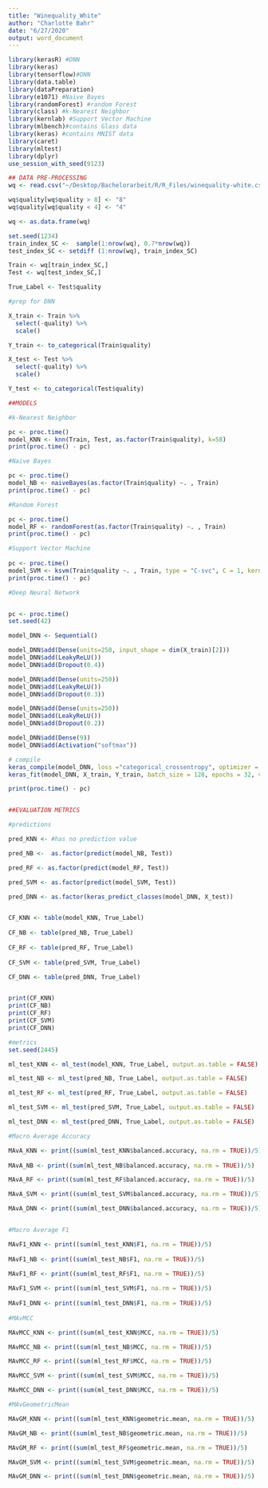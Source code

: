 ```yaml
---
title: "Winequality_White"
author: "Charlotte Bahr"
date: "6/27/2020"
output: word_document
---
```


```r
library(kerasR) #DNN
library(keras)
library(tensorflow)#DNN
library(data.table)
library(dataPreparation)
library(e1071) #Naive Bayes
library(randomForest) #random Forest
library(class) #k-Nearest Neighbor 
library(kernlab) #Support Vector Machine
library(mlbench)#contains Glass data
library(keras) #contains MNIST data
library(caret)
library(mltest)
library(dplyr)
use_session_with_seed(9123)

## DATA PRE-PROCESSING
wq <- read.csv("~/Desktop/Bachelorarbeit/R/R_Files/winequality-white.csv", sep=";")

wq$quality[wq$quality > 8] <- "8"
wq$quality[wq$quality < 4] <- "4"

wq <- as.data.frame(wq)

set.seed(1234)
train_index_SC <-  sample(1:nrow(wq), 0.7*nrow(wq))
test_index_SC <- setdiff (1:nrow(wq), train_index_SC)

Train <- wq[train_index_SC,]
Test <- wq[test_index_SC,]

True_Label <- Test$quality

#prep for DNN

X_train <- Train %>% 
  select(-quality) %>% 
  scale()

Y_train <- to_categorical(Train$quality)

X_test <- Test %>% 
  select(-quality) %>% 
  scale()

Y_test <- to_categorical(Test$quality)

##MODELS 

#k-Nearest Neighbor

pc <- proc.time()
model_KNN <- knn(Train, Test, as.factor(Train$quality), k=58)
print(proc.time() - pc)

#Naive Bayes

pc <- proc.time()  
model_NB <- naiveBayes(as.factor(Train$quality) ~. , Train)
print(proc.time() - pc)

#Random Forest

pc <- proc.time() 
model_RF <- randomForest(as.factor(Train$quality) ~. , Train)
print(proc.time() - pc)

#Support Vector Machine
 
pc <- proc.time()  
model_SVM <- ksvm(Train$quality ~. , Train, type = "C-svc", C = 1, kernel = "rbfdot" )
print(proc.time() - pc)

#Deep Neural Network


pc <- proc.time() 
set.seed(42)

model_DNN <- Sequential()

model_DNN$add(Dense(units=250, input_shape = dim(X_train)[2]))
model_DNN$add(LeakyReLU())
model_DNN$add(Dropout(0.4))

model_DNN$add(Dense(units=250))
model_DNN$add(LeakyReLU())
model_DNN$add(Dropout(0.3))

model_DNN$add(Dense(units=250))
model_DNN$add(LeakyReLU())
model_DNN$add(Dropout(0.2))

model_DNN$add(Dense(9))
model_DNN$add(Activation("softmax"))

# compile
keras_compile(model_DNN, loss ="categorical_crossentropy", optimizer = RMSprop(), metrics = "accuracy")
keras_fit(model_DNN, X_train, Y_train, batch_size = 128, epochs = 32, verbose= 1, validation_split = 0.2)

print(proc.time() - pc)


##EVALUATION METRICS

#predictions

pred_KNN <- #has no prediction value

pred_NB <-  as.factor(predict(model_NB, Test))

pred_RF <- as.factor(predict(model_RF, Test))

pred_SVM <- as.factor(predict(model_SVM, Test))

pred_DNN <- as.factor(keras_predict_classes(model_DNN, X_test))


CF_KNN <- table(model_KNN, True_Label)
  
CF_NB <- table(pred_NB, True_Label)
  
CF_RF <- table(pred_RF, True_Label)
  
CF_SVM <- table(pred_SVM, True_Label)

CF_DNN <- table(pred_DNN, True_Label)


print(CF_KNN)
print(CF_NB)
print(CF_RF)
print(CF_SVM)
print(CF_DNN)

#metrics
set.seed(2445)

ml_test_KNN <- ml_test(model_KNN, True_Label, output.as.table = FALSE)

ml_test_NB <- ml_test(pred_NB, True_Label, output.as.table = FALSE)

ml_test_RF <- ml_test(pred_RF, True_Label, output.as.table = FALSE)

ml_test_SVM <- ml_test(pred_SVM, True_Label, output.as.table = FALSE)

ml_test_DNN <- ml_test(pred_DNN, True_Label, output.as.table = FALSE)

#Macro Average Accuracy

MAvA_KNN <- print((sum(ml_test_KNN$balanced.accuracy, na.rm = TRUE))/5)
  
MAvA_NB <- print((sum(ml_test_NB$balanced.accuracy, na.rm = TRUE))/5)

MAvA_RF <- print((sum(ml_test_RF$balanced.accuracy, na.rm = TRUE))/5)

MAvA_SVM <- print((sum(ml_test_SVM$balanced.accuracy, na.rm = TRUE))/5)

MAvA_DNN <- print((sum(ml_test_DNN$balanced.accuracy, na.rm = TRUE))/5)


#Macro Average F1 

MAvF1_KNN <- print((sum(ml_test_KNN$F1, na.rm = TRUE))/5)
  
MAvF1_NB <- print((sum(ml_test_NB$F1, na.rm = TRUE))/5)
  
MAvF1_RF <- print((sum(ml_test_RF$F1, na.rm = TRUE))/5)

MAvF1_SVM <- print((sum(ml_test_SVM$F1, na.rm = TRUE))/5)
  
MAvF1_DNN <- print((sum(ml_test_DNN$F1, na.rm = TRUE))/5)
  
#MAvMCC

MAvMCC_KNN <- print((sum(ml_test_KNN$MCC, na.rm = TRUE))/5)

MAvMCC_NB <- print((sum(ml_test_NB$MCC, na.rm = TRUE))/5)

MAvMCC_RF <- print((sum(ml_test_RF$MCC, na.rm = TRUE))/5)

MAvMCC_SVM <- print((sum(ml_test_SVM$MCC, na.rm = TRUE))/5)

MAvMCC_DNN <- print((sum(ml_test_DNN$MCC, na.rm = TRUE))/5)

#MAvGeometricMean

MAvGM_KNN <- print((sum(ml_test_KNN$geometric.mean, na.rm = TRUE))/5)

MAvGM_NB <- print((sum(ml_test_NB$geometric.mean, na.rm = TRUE))/5)

MAvGM_RF <- print((sum(ml_test_RF$geometric.mean, na.rm = TRUE))/5)

MAvGM_SVM <- print((sum(ml_test_SVM$geometric.mean, na.rm = TRUE))/5)

MAvGM_DNN <- print((sum(ml_test_DNN$geometric.mean, na.rm = TRUE))/5)

```
